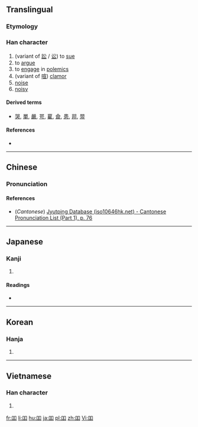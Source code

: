 {{also|口口}}
==Translingual==

===Etymology===
{{Han compound|口|口|ls=ic}}

===Han character===
{{Han char|rn=30|rad=口|as=03|sn=6|four=|canj=RR,XRR|ids=⿰口口}}

# (variant of [[訟]] / [[讼]]) to [[sue]]
# to [[argue]]
# to [[engage]] in [[polemics]]
# (variant of [[喧]]) [[clamor]]
# [[noise]]
# [[noisy]]

====Derived terms====
* [[哭]], [[單]], [[嚴]], [[咢]], [[雚]], [[僉]], [[患]], [[喌]], [[斝]]

====References====
* {{Han ref|kx=0174.190|dkj=03282|dj=0387.120|hdz=10577.110|uh=5405|ud=21509}}

----

==Chinese==
{{zh-forms}}

===Pronunciation===
{{zh-pron
|m=xuān
|c=hyun1
|mc=y
|oc=y
|ma=
|cat=v,n,a
}}

====References====
* (''Cantonese'') [http://www.iso10646hk.net/jp/document/download.jsp Jyutping Database (iso10646hk.net) - Cantonese Pronunciation List (Part 1), p. 76]

----

==Japanese==

===Kanji===
{{ja-kanji|grade=|rs=口03}}

# {{defn|lang=ja|sort=口03}}

====Readings====
* {{ja-readings|on=[[てん]] (ten), [[くん]] (kun), [[せん]] (sen), [[しょう]] (shō), [[じゅ]] (ju), [[りん]] (rin)|kun=}}

----

==Korean==

===Hanja===
{{ko-hanja|hangeul=현|rv=hyeon|mr=hyŏn}}

# {{defn|lang=ko|sort=口03}}

----

==Vietnamese==

===Han character===
{{vi-hantu|tuyên,huyên|rs=口03}}

# {{defn|lang=vi|sort=口03}}

[[fr:吅]]
[[li:吅]]
[[hu:吅]]
[[ja:吅]]
[[pl:吅]]
[[zh:吅]]
[[Vi:吅]]